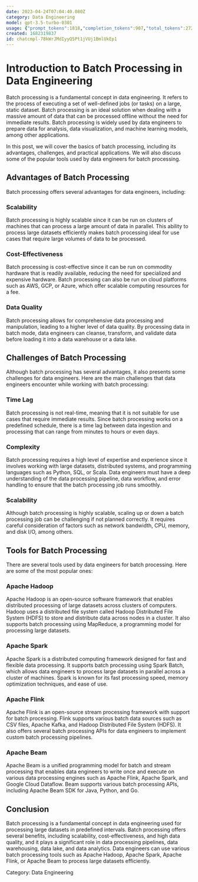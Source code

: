 ```yaml
---
date: 2023-04-24T07:04:40.080Z
category: Data Engineering
model: gpt-3.5-turbo-0301
usage: {"prompt_tokens":1818,"completion_tokens":907,"total_tokens":2725}
created: 1682319837
id: chatcmpl-78kWrJMdIyyQ5Pt1jVUj1BmlUkEp1
---
```


# Introduction to Batch Processing in Data Engineering

Batch processing is a fundamental concept in data engineering. It refers to the process of executing a set of well-defined jobs (or tasks) on a large, static dataset. Batch processing is an ideal solution when dealing with a massive amount of data that can be processed offline without the need for immediate results. Batch processing is widely used by data engineers to prepare data for analysis, data visualization, and machine learning models, among other applications.

In this post, we will cover the basics of batch processing, including its advantages, challenges, and practical applications. We will also discuss some of the popular tools used by data engineers for batch processing.

## Advantages of Batch Processing

Batch processing offers several advantages for data engineers, including:

### Scalability

Batch processing is highly scalable since it can be run on clusters of machines that can process a large amount of data in parallel. This ability to process large datasets efficiently makes batch processing ideal for use cases that require large volumes of data to be processed.

### Cost-Effectiveness

Batch processing is cost-effective since it can be run on commodity hardware that is readily available, reducing the need for specialized and expensive hardware. Batch processing can also be run on cloud platforms such as AWS, GCP, or Azure, which offer scalable computing resources for a fee.

### Data Quality

Batch processing allows for comprehensive data processing and manipulation, leading to a higher level of data quality. By processing data in batch mode, data engineers can cleanse, transform, and validate data before loading it into a data warehouse or a data lake.

## Challenges of Batch Processing

Although batch processing has several advantages, it also presents some challenges for data engineers. Here are the main challenges that data engineers encounter while working with batch processing:

### Time Lag

Batch processing is not real-time, meaning that it is not suitable for use cases that require immediate results. Since batch processing works on a predefined schedule, there is a time lag between data ingestion and processing that can range from minutes to hours or even days.

### Complexity

Batch processing requires a high level of expertise and experience since it involves working with large datasets, distributed systems, and programming languages such as Python, SQL, or Scala. Data engineers must have a deep understanding of the data processing pipeline, data workflow, and error handling to ensure that the batch processing job runs smoothly.

### Scalability

Although batch processing is highly scalable, scaling up or down a batch processing job can be challenging if not planned correctly. It requires careful consideration of factors such as network bandwidth, CPU, memory, and disk I/O, among others.

## Tools for Batch Processing

There are several tools used by data engineers for batch processing. Here are some of the most popular ones:

### Apache Hadoop

Apache Hadoop is an open-source software framework that enables distributed processing of large datasets across clusters of computers. Hadoop uses a distributed file system called Hadoop Distributed File System (HDFS) to store and distribute data across nodes in a cluster. It also supports batch processing using MapReduce, a programming model for processing large datasets.

### Apache Spark

Apache Spark is a distributed computing framework designed for fast and flexible data processing. It supports batch processing using Spark Batch, which allows data engineers to process large datasets in parallel across a cluster of machines. Spark is known for its fast processing speed, memory optimization techniques, and ease of use.

### Apache Flink

Apache Flink is an open-source stream processing framework with support for batch processing. Flink supports various batch data sources such as CSV files, Apache Kafka, and Hadoop Distributed File System (HDFS). It also offers several batch processing APIs for data engineers to implement custom batch processing pipelines.

### Apache Beam

Apache Beam is a unified programming model for batch and stream processing that enables data engineers to write once and execute on various data processing engines such as Apache Flink, Apache Spark, and Google Cloud Dataflow. Beam supports various batch processing APIs, including Apache Beam SDK for Java, Python, and Go.

## Conclusion

Batch processing is a fundamental concept in data engineering used for processing large datasets in predefined intervals. Batch processing offers several benefits, including scalability, cost-effectiveness, and high data quality, and it plays a significant role in data processing pipelines, data warehousing, data lake, and data analytics. Data engineers can use various batch processing tools such as Apache Hadoop, Apache Spark, Apache Flink, or Apache Beam to process large datasets efficiently.

Category: Data Engineering